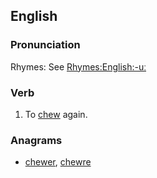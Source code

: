 ==English==

===Pronunciation===
Rhymes: See [[Rhymes:English:-uː]]
===Verb===
{{en-verb}}

# To [[chew]] again.

===Anagrams===
* [[chewer#English|chewer]], [[chewre#English|chewre]]